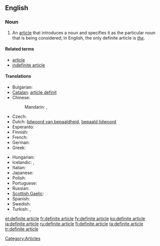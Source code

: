 {{wikipedia}}
==English==

===Noun===
{{en-noun|sg=[[definite]] [[article]]}}

# {{grammar}} An [[article]] that introduces a noun and specifies it as the particular noun that is being considered; in English, the only definite article is ''[[the]]''.

====Related terms====
* [[article]]
* [[indefinite article]]

====Translations====
{{trans-top|article introducing a noun and specifying it as the particular noun considered}}
* Bulgarian: {{t|bg|определителен член|m}}
* [[Catalan]]: [[article definit]] {{m}}
* Chinese:
*: Mandarin: {{t-|cmn|定冠詞|sc=Hani}}, {{t-|cmn|定冠词|tr=dìngguàncí|sc=Hani}}
* Czech: {{t-|cs|určitý člen|m}}
* Dutch: [[lidwoord van bepaaldheid]], [[bepaald lidwoord]] {{n}}
* Esperanto: {{t|eo|difina artikolo|xs=Esperanto}}
* Finnish: {{t+|fi|määräinen artikkeli}}
* French: {{t-|fr|article défini|m}}
* German: {{t|de|bestimmter Artikel|m}}
* Greek: {{t|el|οριστικό άρθρο|n|tr=oristikó árthro}}
{{trans-mid}}
* Hungarian: {{t+|hu|határozott névelő}}
* Icelandic: {{t+|is|ákveðinn greinir|m}},  {{t-|is|ákv. gr.|m}}
* Italian: {{t|it|articolo definito|m}}
* Japanese: {{t-|ja|定冠詞|tr=ていかんし, teikanshi}}
* Polish: {{t+|pl|rodzajnik określony|m}}
* Portuguese: {{t+|pt|artigo definido|m}}
* Russian: {{t+|ru|определённый артикль|m|tr=opredeljónnyj artíkl’}}
* [[Scottish Gaelic]]: {{t-|gd|alt cinnteach|m|xs=Scottish Gaelic}}
* Spanish: {{t-|es|artículo definido|m}}
* Swedish: {{t|sv|bestämd artikel|c}}
* Turkish: {{t|tr|belirli artikel}},  {{t|tr|belirli tanımlık}}
{{trans-bottom}}

[[Category:Articles]]

[[et:definite article]]
[[fr:definite article]]
[[fy:definite article]]
[[ko:definite article]]
[[ja:definite article]]
[[ru:definite article]]
[[fi:definite article]]
[[ta:definite article]]
[[tr:definite article]]